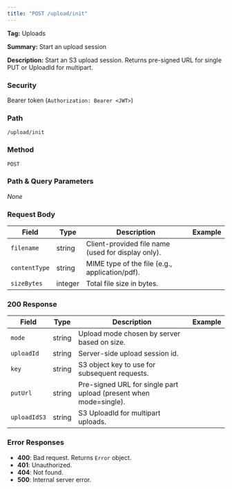 ```yaml
---
title: "POST /upload/init"
---
```


**Tag:** Uploads

**Summary:** Start an upload session

**Description:** Start an S3 upload session. Returns pre-signed URL for single PUT or UploadId for multipart.

### Security
Bearer token (`Authorization: Bearer <JWT>`)

### Path
`/upload/init`

### Method
`POST`

### Path & Query Parameters
_None_

### Request Body
| Field | Type | Description | Example |
|------|------|-------------|---------|
| `filename` | string | Client-provided file name (used for display only). |  |
| `contentType` | string | MIME type of the file (e.g., application/pdf). |  |
| `sizeBytes` | integer | Total file size in bytes. |  |

### 200 Response
| Field | Type | Description | Example |
|------|------|-------------|---------|
| `mode` | string | Upload mode chosen by server based on size. |  |
| `uploadId` | string | Server-side upload session id. |  |
| `key` | string | S3 object key to use for subsequent requests. |  |
| `putUrl` | string | Pre-signed URL for single part upload (present when mode=single). |  |
| `uploadIdS3` | string | S3 UploadId for multipart uploads. |  |

### Error Responses
- **400**: Bad request. Returns `Error` object.
- **401**: Unauthorized.
- **404**: Not found.
- **500**: Internal server error.

